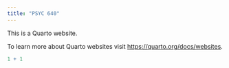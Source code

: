 ```yaml
---
title: "PSYC 640"
---
```


This is a Quarto website.

To learn more about Quarto websites visit <https://quarto.org/docs/websites>.

```r
1 + 1
```
